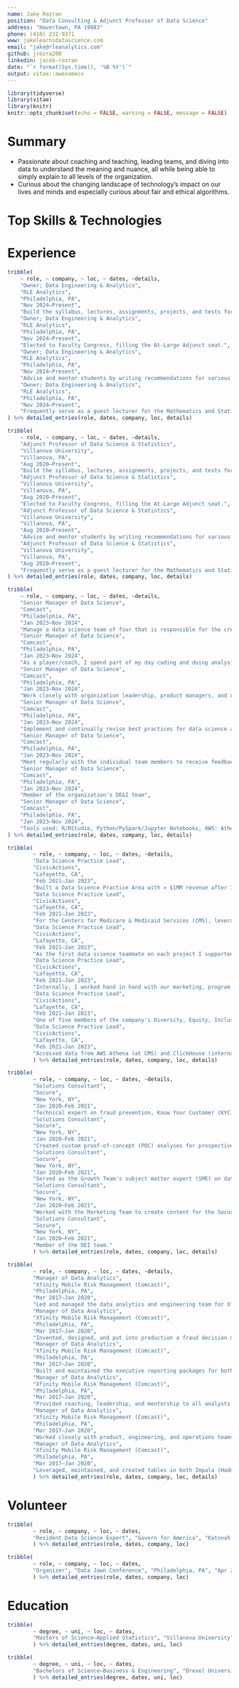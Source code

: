 ```yaml
---
name: Jake Rozran
position: "Data Consulting & Adjunct Professor of Data Science"
address: "Havertown, PA 19083"
phone: (410) 231-9371
www: jakelearnsdatascience.com
email: "jake@rleanalytics.com"
github: jrozra200
linkedin: jacob-rozran
date: "`r format(Sys.time(), '%B %Y')`"
output: vitae::awesomecv
---
```


```r
library(tidyverse)
library(vitae)
library(knitr)
knitr::opts_chunk$set(echo = FALSE, warning = FALSE, message = FALSE)
```

# Summary

- Passionate about coaching and teaching, leading teams, and diving into data to 
understand the meaning and nuance, all while being able to simply explain to 
all levels of the organization. 
- Curious about the changing landscape of technology's impact on our lives 
and minds and especially curious about fair and ethical algorithms.

# Top Skills & Technologies

\begin{center}

```r
df <- data.frame(d = c("Data Analysis", 
                       "Data Management", "People Leadership", 
                       "Project Management", "Data Ethics"),
                 a = c("R", "Python", "SQL", "Bash", "HTML/MD"),
                 b = c("Athena (AWS)", "BigQuery (Google)", 
                       "Hive/Impala (Hadoop)", "SQL/mySQL/SQLite", "PostgreSQL"),
                 c = c("RStudio", "Jupyter Notebooks", "GitHub", 
                       "Tableau", "MS Office Suite"))

names(df) <- c("PROFESSIONAL", "LANGUAGES", "DATABASES", "APPLICATIONS")

kable(df, row.names = FALSE, "latex", booktabs = T)
```
\end{center}

# Experience

```r
tribble(
    ~ role, ~ company, ~ loc, ~ dates, ~details,
    "Owner; Data Engineering & Analytics", 
    "RLE Analytics", 
    "Philadelphia, PA", 
    "Nov 2024–Present",
    "Build the syllabus, lectures, assignments, projects, and tests for undergraduate Data Science, Intro to Statistics, and Intro to Statistics for Biology courses.",
    "Owner; Data Engineering & Analytics", 
    "RLE Analytics", 
    "Philadelphia, PA", 
    "Nov 2024–Present",
    "Elected to Faculty Congress, filling the At-Large Adjunct seat.",
    "Owner; Data Engineering & Analytics", 
    "RLE Analytics", 
    "Philadelphia, PA", 
    "Nov 2024–Present",
    "Advise and mentor students by writing recommendations for various programs, helping guide studies for real-world success after graduation, and providing assistance through the stresses of university life.",
    "Owner; Data Engineering & Analytics", 
    "RLE Analytics", 
    "Philadelphia, PA", 
    "Nov 2024–Present",
    "Frequently serve as a guest lecturer for the Mathematics and Statistics department on what it is like to be a data professional in industry."
) %>% detailed_entries(role, dates, company, loc, details)
```


```r
tribble(
    ~ role, ~ company, ~ loc, ~ dates, ~details,
    "Adjunct Professor of Data Science & Statistics", 
    "Villanova University", 
    "Villanova, PA", 
    "Aug 2020–Present",
    "Build the syllabus, lectures, assignments, projects, and tests for undergraduate Data Science, Intro to Statistics, and Intro to Statistics for Biology courses.",
    "Adjunct Professor of Data Science & Statistics", 
    "Villanova University", 
    "Villanova, PA", 
    "Aug 2020–Present",
    "Elected to Faculty Congress, filling the At-Large Adjunct seat.",
    "Adjunct Professor of Data Science & Statistics", 
    "Villanova University", 
    "Villanova, PA", 
    "Aug 2020–Present",
    "Advise and mentor students by writing recommendations for various programs, helping guide studies for real-world success after graduation, and providing assistance through the stresses of university life.",
    "Adjunct Professor of Data Science & Statistics", 
    "Villanova University", 
    "Villanova, PA", 
    "Aug 2020–Present",
    "Frequently serve as a guest lecturer for the Mathematics and Statistics department on what it is like to be a data professional in industry."
) %>% detailed_entries(role, dates, company, loc, details)
```



```r
tribble(
    ~ role, ~ company, ~ loc, ~ dates, ~details,
    "Senior Manager of Data Science", 
    "Comcast", 
    "Philadelphia, PA", 
    "Jan 2023–Nov 2024",
    "Manage a data science team of four that is responsible for the creation, analysis, and maintenance of multiple customer facing machine learning models that improve and monitor the reliability of Comcast’s Network.",
    "Senior Manager of Data Science", 
    "Comcast", 
    "Philadelphia, PA", 
    "Jan 2023–Nov 2024",
    "As a player/coach, I spend part of my day coding and doing analysis and part of my day providing team leadership.",
    "Senior Manager of Data Science", 
    "Comcast", 
    "Philadelphia, PA", 
    "Jan 2023–Nov 2024",
    "Work closely with organization leadership, product managers, and outside organizations to identify and communicate priorities, statuses, and issues.",
    "Senior Manager of Data Science", 
    "Comcast", 
    "Philadelphia, PA", 
    "Jan 2023–Nov 2024",
    "Implement and continually revise best practices for data science and analytics workflows–improving peer and code review practices, time spent in meetings, and work prioritization.",
    "Senior Manager of Data Science", 
    "Comcast", 
    "Philadelphia, PA", 
    "Jan 2023–Nov 2024",
    "Meet regularly with the individual team members to receive feedback, provide coaching, and understand member's goals.",
    "Senior Manager of Data Science", 
    "Comcast", 
    "Philadelphia, PA", 
    "Jan 2023–Nov 2024",
    "Member of the organization's DE&I team", 
    "Senior Manager of Data Science", 
    "Comcast", 
    "Philadelphia, PA", 
    "Jan 2023–Nov 2024",
    "Tools used: R/RStudio, Python/PySpark/Jupyter Notebooks, AWS: Athena/Glue/Redshift, Tableau"
) %>% detailed_entries(role, dates, company, loc, details)
```



```r
tribble(
        ~ role, ~ company, ~ loc, ~ dates, ~details,
        "Data Science Practice Lead", 
        "CivicActions", 
        "Lafayette, CA", 
        "Feb 2021–Jan 2023", 
        "Built a Data Science Practice Area with > $1MM revenue after 12 months; personally focused on data science, people management and coaching, sales, marketing, and project management.",
        "Data Science Practice Lead", 
        "CivicActions", 
        "Lafayette, CA", 
        "Feb 2021–Jan 2023", 
        "For the Centers for Medicare & Medicaid Services (CMS), leveraged Natural Language Processing (NLP) in the creation and evaluation of System Security Plans (SSPs) to optimize the Authority to Operate (ATO) process; analyzed AWS usage to forecast annual usage and identify inefficiencies; used graph analysis and NLP to identify related documents to provide enhanced search capabilities.",
        "Data Science Practice Lead", 
        "CivicActions", 
        "Lafayette, CA", 
        "Feb 2021–Jan 2023", 
        "As the first data science teammate on each project I supported (and at the company), I had to focus on explaining the capabilities of our team and iteratively working with clients to understand their needs and providing relevant analysis.",
        "Data Science Practice Lead", 
        "CivicActions", 
        "Lafayette, CA", 
        "Feb 2021–Jan 2023", 
        "Internally, I worked hand in hand with our marketing, program management, and sales teams to identify new opportunities for our data science practice area; externally, on each project, I worked closely with our clients, product owners, engineering teams, and design teams.",
        "Data Science Practice Lead", 
        "CivicActions", 
        "Lafayette, CA", 
        "Feb 2021–Jan 2023", 
        "One of five members of the company's Diversity, Equity, Inclusion, and Accessibility (DEI) team; responsible for helping improve the company's DEI practices, including analyzing demographic data, designing surveys to understand company feeling about DEI, and identifying and improving company policy to be more inclusive.",
        "Data Science Practice Lead", 
        "CivicActions", 
        "Lafayette, CA", 
        "Feb 2021–Jan 2023",
        "Accessed data from AWS Athena (at CMS) and ClickHouse (internal data). Utilized Python for NLP projects and R to build Shiny Dashboards and complete bespoke analysis (mainly in RMarkdown documents)."
        ) %>% detailed_entries(role, dates, company, loc, details)
```



```r
tribble(
        ~ role, ~ company, ~ loc, ~ dates, ~details,
        "Solutions Consultant", 
        "Socure", 
        "New York, NY", 
        "Jan 2020–Feb 2021", 
        "Technical expert on fraud prevention, Know Your Customer (KYC)/Customer Identification Program (CIP), Socure product modules, data science, statistics, and data visualization in support of the sales and onboarding processes.",
        "Solutions Consultant", 
        "Socure", 
        "New York, NY", 
        "Jan 2020–Feb 2021", 
        "Created custom proof-of-concept (POC) analyses for prospective customers–showing the value of  Socure versus their current solution(s).",
        "Solutions Consultant", 
        "Socure", 
        "New York, NY", 
        "Jan 2020–Feb 2021", 
        "Served as the Growth Team's subject matter expert (SME) on data science, creating educational documents and presentations on challenging topics like Area Under the Curve (AUC), false positives, and other model evaluation criteria.",
        "Solutions Consultant", 
        "Socure", 
        "New York, NY", 
        "Jan 2020–Feb 2021", 
        "Worked with the Marketing Team to create content for the Socure Blog on machine learning techniques.",
        "Solutions Consultant", 
        "Socure", 
        "New York, NY", 
        "Jan 2020–Feb 2021", 
        "Member of the DEI team."
        ) %>% detailed_entries(role, dates, company, loc, details)
```



```r
tribble(
        ~ role, ~ company, ~ loc, ~ dates, ~details,
        "Manager of Data Analytics", 
        "Xfinity Mobile Risk Management (Comcast)", 
        "Philadelphia, PA", 
        "Mar 2017–Jan 2020",
        "Led and managed the data analytics and engineering team for Xfinity Mobile Credit Risk Management, including hiring and training of staff analysts and engineers, collaborating with and providing analysis for stakeholders, and tracking and prioritizing all team tasking.",
        "Manager of Data Analytics", 
        "Xfinity Mobile Risk Management (Comcast)", 
        "Philadelphia, PA", 
        "Mar 2017–Jan 2020",
        "Invented, designed, and put into production a fraud decision making tool that was responsible for a decrease in month-over-month fraud losses by 92% in 2018–this tool was implemented while our team dealt with procurement and staffing issues.",
        "Manager of Data Analytics", 
        "Xfinity Mobile Risk Management (Comcast)", 
        "Philadelphia, PA", 
        "Mar 2017–Jan 2020",
        "Built and maintained the executive reporting packages for both fraud and credit risk management.",
        "Manager of Data Analytics", 
        "Xfinity Mobile Risk Management (Comcast)", 
        "Philadelphia, PA", 
        "Mar 2017–Jan 2020",
        "Provided coaching, leadership, and mentorship to all analysts on the Xfinity Mobile Risk Management team.",
        "Manager of Data Analytics", 
        "Xfinity Mobile Risk Management (Comcast)", 
        "Philadelphia, PA", 
        "Mar 2017–Jan 2020",
        "Worked closely with product, engineering, and operations teams to handle all aspects of risk management decision making (fraud and credit).",
        "Manager of Data Analytics", 
        "Xfinity Mobile Risk Management (Comcast)", 
        "Philadelphia, PA", 
        "Mar 2017–Jan 2020",
        "Leveraged, maintained, and created tables in both Impala (Hadoop) and Oracle. Built a fraud decision making tool that combines custom feature creation, statistical and business rules, and predictive models built in Python, R, and Bash."
        ) %>% detailed_entries(role, dates, company, loc, details)
```



\begin{center}

Additional work experience is outlined on my LinkedIn Profile.

\end{center}

# Volunteer
```r
tribble(
        ~ role, ~ company, ~ loc, ~ dates,
        "Resident Data Science Expert", "Govern for America", "Katonah, NY", "Apr 2022–Jan 2023"
        ) %>% detailed_entries(role, dates, company, loc)
```

```r
tribble(
        ~ role, ~ company, ~ loc, ~ dates,
        "Organizer", "Data Jawn Conference", "Philadelphia, PA", "Apr 2019–Aug 2019"
        ) %>% detailed_entries(role, dates, company, loc)
```

# Education
```r
tribble(
        ~ degree, ~ uni, ~ loc, ~ dates, 
        "Masters of Science–Applied Statistics", "Villanova University", "Villanova, PA", "2015–2017"
        ) %>% detailed_entries(degree, dates, uni, loc)
```

```r
tribble(
        ~ degree, ~ uni, ~ loc, ~ dates, 
        "Bachelors of Science–Business & Engineering", "Drexel University", "Philadelphia, PA", "2004–2009"
        ) %>% detailed_entries(degree, dates, uni, loc)
```

